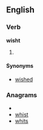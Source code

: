 ==English==

===Verb===
'''wisht'''

# {{obsolete}} {{past of|[[wish]]}}

====Synonyms====
*[[wished]]

===Anagrams===
* {{alphagram|histw}}
* [[whist#English|whist]]
* [[whits#English|whits]]